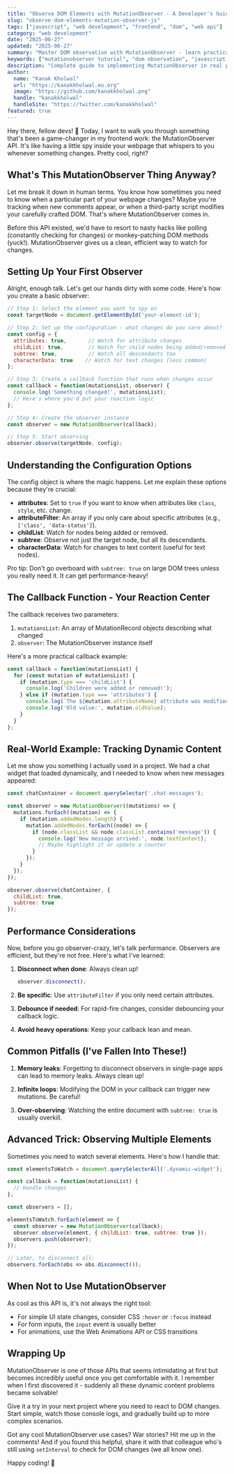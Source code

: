 ```yaml
---
title: "Observe DOM Elements with MutationObserver - A Developer's Guide"
slug: "observe-dom-elements-mutation-observer-js"
tags: ["javascript", "web development", "frontend", "dom", "web api"]
category: "web development"
date: "2025-06-27"
updated: "2025-06-27"
summary: "Master DOM observation with MutationObserver - learn practical implementations, avoid common pitfalls, and optimize performance with real-world examples."
keywords: ["mutationobserver tutorial", "dom observation", "javascript api", "frontend monitoring", "dom changes detection", "web performance"]
description: "Complete guide to implementing MutationObserver in real projects. Includes configuration options, performance considerations, and practical use cases with code samples."
author:
  name: "Kanak Kholwal"
  url: "https://kanakkholwal.eu.org"
  image: "https://github.com/kanakkholwal.png"
  handle: "kanakkholwal"
  handleSite: "https://twitter.com/kanakkholwal"
featured: true
---
```



Hey there, fellow devs! 👋 Today, I want to walk you through something that's been a game-changer in my frontend work: the MutationObserver API. It's like having a little spy inside your webpage that whispers to you whenever something changes. Pretty cool, right?

## What's This MutationObserver Thing Anyway?

Let me break it down in human terms. You know how sometimes you need to know when a particular part of your webpage changes? Maybe you're tracking when new comments appear, or when a third-party script modifies your carefully crafted DOM. That's where MutationObserver comes in.

Before this API existed, we'd have to resort to nasty hacks like polling (constantly checking for changes) or monkey-patching DOM methods (yuck!). MutationObserver gives us a clean, efficient way to watch for changes.

## Setting Up Your First Observer

Alright, enough talk. Let's get our hands dirty with some code. Here's how you create a basic observer:

```javascript filename="index.js"
// Step 1: Select the element you want to spy on
const targetNode = document.getElementById('your-element-id');

// Step 2: Set up the configuration - what changes do you care about?
const config = {
  attributes: true,       // Watch for attribute changes
  childList: true,        // Watch for child nodes being added/removed
  subtree: true,          // Watch all descendants too
  characterData: true    // Watch for text changes (less common)
};

// Step 3: Create a callback function that runs when changes occur
const callback = function(mutationsList, observer) {
  console.log('Something changed!', mutationsList);
  // Here's where you'd put your reaction logic
};

// Step 4: Create the observer instance
const observer = new MutationObserver(callback);

// Step 5: Start observing
observer.observe(targetNode, config);
```

## Understanding the Configuration Options

The config object is where the magic happens. Let me explain these options because they're crucial:

- **attributes**: Set to `true` if you want to know when attributes like `class`, `style`, etc. change.
- **attributeFilter**: An array if you only care about specific attributes (e.g., `['class', 'data-status']`).
- **childList**: Watch for nodes being added or removed.
- **subtree**: Observe not just the target node, but all its descendants.
- **characterData**: Watch for changes to text content (useful for text nodes).

Pro tip: Don't go overboard with `subtree: true` on large DOM trees unless you really need it. It can get performance-heavy!

## The Callback Function - Your Reaction Center

The callback receives two parameters:
1. `mutationsList`: An array of MutationRecord objects describing what changed
2. `observer`: The MutationObserver instance itself

Here's a more practical callback example:

```javascript
const callback = function(mutationsList) {
  for (const mutation of mutationsList) {
    if (mutation.type === 'childList') {
      console.log('Children were added or removed!');
    } else if (mutation.type === 'attributes') {
      console.log(`The ${mutation.attributeName} attribute was modified.`);
      console.log('Old value:', mutation.oldValue);
    }
  }
};
```

## Real-World Example: Tracking Dynamic Content

Let me show you something I actually used in a project. We had a chat widget that loaded dynamically, and I needed to know when new messages appeared:

```javascript
const chatContainer = document.querySelector('.chat-messages');

const observer = new MutationObserver((mutations) => {
  mutations.forEach((mutation) => {
    if (mutation.addedNodes.length) {
      mutation.addedNodes.forEach((node) => {
        if (node.classList && node.classList.contains('message')) {
          console.log('New message arrived:', node.textContent);
          // Maybe highlight it or update a counter
        }
      });
    }
  });
});

observer.observe(chatContainer, {
  childList: true,
  subtree: true
});
```

## Performance Considerations

Now, before you go observer-crazy, let's talk performance. Observers are efficient, but they're not free. Here's what I've learned:

1. **Disconnect when done**: Always clean up!
   ```javascript
   observer.disconnect();
   ```

2. **Be specific**: Use `attributeFilter` if you only need certain attributes.

3. **Debounce if needed**: For rapid-fire changes, consider debouncing your callback logic.

4. **Avoid heavy operations**: Keep your callback lean and mean.

## Common Pitfalls (I've Fallen Into These!)

1. **Memory leaks**: Forgetting to disconnect observers in single-page apps can lead to memory leaks. Always clean up!

2. **Infinite loops**: Modifying the DOM in your callback can trigger new mutations. Be careful!

3. **Over-observing**: Watching the entire document with `subtree: true` is usually overkill.

## Advanced Trick: Observing Multiple Elements

Sometimes you need to watch several elements. Here's how I handle that:

```javascript
const elementsToWatch = document.querySelectorAll('.dynamic-widget');

const callback = function(mutationsList) {
  // Handle changes
};

const observers = [];

elementsToWatch.forEach(element => {
  const observer = new MutationObserver(callback);
  observer.observe(element, { childList: true, subtree: true });
  observers.push(observer);
});

// Later, to disconnect all:
observers.forEach(obs => obs.disconnect());
```

## When Not to Use MutationObserver

As cool as this API is, it's not always the right tool:

- For simple UI state changes, consider CSS `:hover` or `:focus` instead
- For form inputs, the `input` event is usually better
- For animations, use the Web Animations API or CSS transitions

## Wrapping Up

MutationObserver is one of those APIs that seems intimidating at first but becomes incredibly useful once you get comfortable with it. I remember when I first discovered it - suddenly all these dynamic content problems became solvable!

Give it a try in your next project where you need to react to DOM changes. Start simple, watch those console logs, and gradually build up to more complex scenarios.

Got any cool MutationObserver use cases? War stories? Hit me up in the comments! And if you found this helpful, share it with that colleague who's still using `setInterval` to check for DOM changes (we all know one).

Happy coding! 🚀